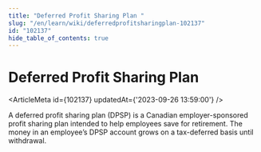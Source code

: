 ```yaml
---
title: "Deferred Profit Sharing Plan "
slug: "/en/learn/wiki/deferredprofitsharingplan-102137"
id: "102137"
hide_table_of_contents: true
---
```



# Deferred Profit Sharing Plan 

<ArticleMeta id={102137} updatedAt={'2023-09-26 13:59:00'} />
<div className='border-solid border-b border-t-0 my-4 border-[var(--ifm-color-gray-300)]' />

A deferred profit sharing plan (DPSP) is a Canadian employer-sponsored profit sharing plan intended to help employees save for retirement. The money in an employee’s DPSP account grows on a tax-deferred basis until withdrawal.
